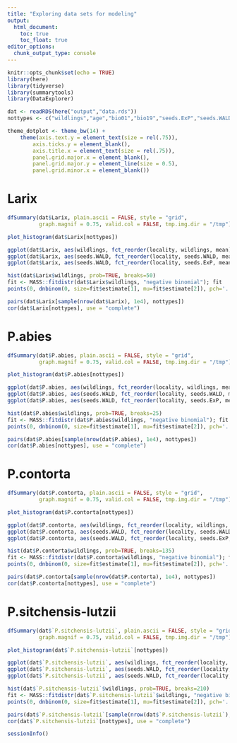 ```yaml
---
title: "Exploring data sets for modeling"
output: 
  html_document:
    toc: true
    toc_float: true
editor_options: 
  chunk_output_type: console
---
```


```r
knitr::opts_chunk$set(echo = TRUE)
library(here)
library(tidyverse)
library(summarytools)
library(DataExplorer)
```

```r
dat <- readRDS(here("output","data.rds"))
nottypes <- c("wildlings","age","bio01","bio19","seeds.ExP","seeds.WALD","relelev")
```

```r
theme_dotplot <- theme_bw(14) +
    theme(axis.text.y = element_text(size = rel(.75)),
        axis.ticks.y = element_blank(),
        axis.title.x = element_text(size = rel(.75)),
        panel.grid.major.x = element_blank(),
        panel.grid.major.y = element_line(size = 0.5),
        panel.grid.minor.x = element_blank())
```

# Larix

```r
dfSummary(dat$Larix, plain.ascii = FALSE, style = "grid", 
          graph.magnif = 0.75, valid.col = FALSE, tmp.img.dir = "/tmp")
```

```r
plot_histogram(dat$Larix[nottypes])
```

```r
ggplot(dat$Larix, aes(wildlings, fct_reorder(locality, wildlings, mean))) + geom_point() + theme_dotplot
ggplot(dat$Larix, aes(seeds.WALD, fct_reorder(locality, seeds.WALD, mean))) + geom_point() + theme_dotplot
ggplot(dat$Larix, aes(seeds.WALD, fct_reorder(locality, seeds.ExP, mean))) + geom_point() + theme_dotplot
```

```r
hist(dat$Larix$wildlings, prob=TRUE, breaks=50)
fit <- MASS::fitdistr(dat$Larix$wildlings, "negative binomial"); fit
points(0, dnbinom(0, size=fit$estimate[1], mu=fit$estimate[2]), pch='.', col='red', cex=3)
```

```r
pairs(dat$Larix[sample(nrow(dat$Larix), 1e4), nottypes])
cor(dat$Larix[nottypes], use = "complete")
```
 
# P.abies

```r
dfSummary(dat$P.abies, plain.ascii = FALSE, style = "grid", 
          graph.magnif = 0.75, valid.col = FALSE, tmp.img.dir = "/tmp")
```

```r
plot_histogram(dat$P.abies[nottypes])
```

```r
ggplot(dat$P.abies, aes(wildlings, fct_reorder(locality, wildlings, mean))) + geom_point() + theme_dotplot
ggplot(dat$P.abies, aes(seeds.WALD, fct_reorder(locality, seeds.WALD, mean))) + geom_point() + theme_dotplot
ggplot(dat$P.abies, aes(seeds.WALD, fct_reorder(locality, seeds.ExP, mean))) + geom_point() + theme_dotplot
```

```r
hist(dat$P.abies$wildlings, prob=TRUE, breaks=25)
fit <- MASS::fitdistr(dat$P.abies$wildlings, "negative binomial"); fit
points(0, dnbinom(0, size=fit$estimate[1], mu=fit$estimate[2]), pch='.', col='red', cex=3)
```

```r
pairs(dat$P.abies[sample(nrow(dat$P.abies), 1e4), nottypes])
cor(dat$P.abies[nottypes], use = "complete")
```

# P.contorta

```r
dfSummary(dat$P.contorta, plain.ascii = FALSE, style = "grid", 
          graph.magnif = 0.75, valid.col = FALSE, tmp.img.dir = "/tmp")
```

```r
plot_histogram(dat$P.contorta[nottypes])
```

```r
ggplot(dat$P.contorta, aes(wildlings, fct_reorder(locality, wildlings, mean))) + geom_point() + theme_dotplot
ggplot(dat$P.contorta, aes(seeds.WALD, fct_reorder(locality, seeds.WALD, mean))) + geom_point() + theme_dotplot
ggplot(dat$P.contorta, aes(seeds.WALD, fct_reorder(locality, seeds.ExP, mean))) + geom_point() + theme_dotplot
```

```r
hist(dat$P.contorta$wildlings, prob=TRUE, breaks=135)
fit <- MASS::fitdistr(dat$P.contorta$wildlings, "negative binomial"); fit
points(0, dnbinom(0, size=fit$estimate[1], mu=fit$estimate[2]), pch='.', col='red', cex=3)
```

```r
pairs(dat$P.contorta[sample(nrow(dat$P.contorta), 1e4), nottypes])
cor(dat$P.contorta[nottypes], use = "complete")
```

# P.sitchensis-lutzii

```r
dfSummary(dat$`P.sitchensis-lutzii`, plain.ascii = FALSE, style = "grid", 
          graph.magnif = 0.75, valid.col = FALSE, tmp.img.dir = "/tmp")
```

```r
plot_histogram(dat$`P.sitchensis-lutzii`[nottypes])
```

```r
ggplot(dat$`P.sitchensis-lutzii`, aes(wildlings, fct_reorder(locality, wildlings, mean))) + geom_point() + theme_dotplot
ggplot(dat$`P.sitchensis-lutzii`, aes(seeds.WALD, fct_reorder(locality, seeds.WALD, mean))) + geom_point() + theme_dotplot
ggplot(dat$`P.sitchensis-lutzii`, aes(seeds.WALD, fct_reorder(locality, seeds.ExP, mean))) + geom_point() + theme_dotplot
```

```r
hist(dat$`P.sitchensis-lutzii`$wildlings, prob=TRUE, breaks=210)
fit <- MASS::fitdistr(dat$`P.sitchensis-lutzii`$wildlings, "negative binomial"); fit
points(0, dnbinom(0, size=fit$estimate[1], mu=fit$estimate[2]), pch='.', col='red', cex=3)
```

```r
pairs(dat$`P.sitchensis-lutzii`[sample(nrow(dat$`P.sitchensis-lutzii`), 1e4), nottypes])
cor(dat$`P.sitchensis-lutzii`[nottypes], use = "complete")
```

```r
sessionInfo()
```
